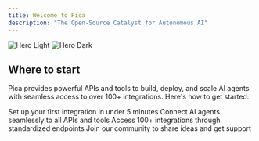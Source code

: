 ```yaml
---
title: Welcome to Pica
description: "The Open-Source Catalyst for Autonomous AI"
---
```


<img
  className="block dark:hidden"
  src="../images/hero-light.png"
  alt="Hero Light"
/>
<img
  className="hidden dark:block"
  src="../images/hero-dark.png"
  alt="Hero Dark"
/>

## Where to start

Pica provides powerful APIs and tools to build, deploy, and scale AI agents with seamless access to over 100+ integrations. Here's how to get started:

<CardGroup cols={2}>
  <Card
    title="Quick Start Guide"
    icon="rocket"
    href="/get-started/quickstart"
  >
    Set up your first integration in under 5 minutes
  </Card>
  <Card
    title="OneTool SDK"
    icon="hammer"
    href="/core/one-tool"
  >
    Connect AI agents seamlessly to all APIs and tools
  </Card>
  <Card
    title="Unified API"
    icon="code"
    href="/api-reference/introduction"
  >
    Access 100+ integrations through standardized endpoints
  </Card>
  <Card
    title="Community Hub"
    icon="people"
    href="https://www.picaos.com/community"
  >
    Join our community to share ideas and get support
  </Card>
</CardGroup>
